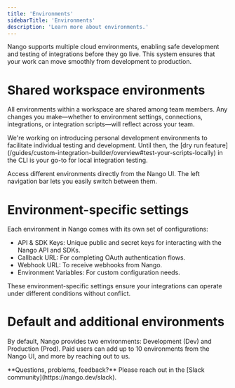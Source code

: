 ```yaml
---
title: 'Environments'
sidebarTitle: 'Environments'
description: 'Learn more about environments.'
---
```


Nango supports multiple cloud environments, enabling safe development and testing of integrations before they go live. This system ensures that your work can move smoothly from development to production.

# Shared workspace environments

All environments within a workspace are shared among team members. Any changes you make—whether to environment settings, connections, integrations, or integration scripts—will reflect across your team. 

<Info>
We're working on introducing personal development environments to facilitate individual testing and development. Until then, the [dry run feature](/guides/custom-integration-builder/overview#test-your-scripts-locally) in the CLI is your go-to for local integration testing.
</Info>

Access different environments directly from the Nango UI. The left navigation bar lets you easily switch between them.

# Environment-specific settings

Each environment in Nango comes with its own set of configurations:

- API & SDK Keys: Unique public and secret keys for interacting with the Nango API and SDKs.
- Callback URL: For completing OAuth authentication flows.
- Webhook URL: To receive webhooks from Nango.
- Environment Variables: For custom configuration needs.

These environment-specific settings ensure your integrations can operate under different conditions without conflict.

# Default and additional environments

By default, Nango provides two environments: Development (Dev) and Production (Prod). Paid users can add up to 10 environments from the Nango UI, and more by reaching out to us.

<Tip>
**Questions, problems, feedback?** Please reach out in the [Slack community](https://nango.dev/slack).
</Tip>